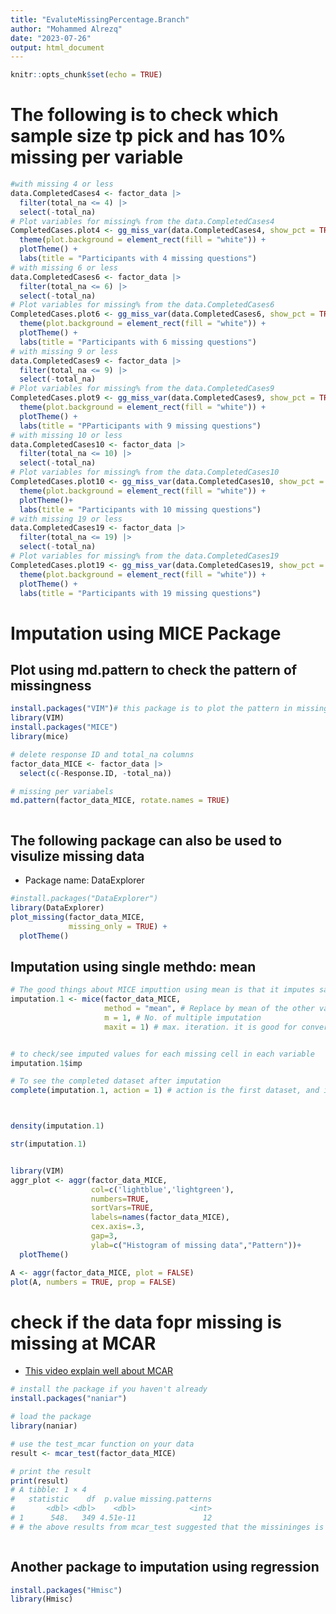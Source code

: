 ```yaml
---
title: "EvaluteMissingPercentage.Branch"
author: "Mohammed Alrezq"
date: "2023-07-26"
output: html_document
---
```


```r
knitr::opts_chunk$set(echo = TRUE)
```

# The following is to check which sample size tp pick and has 10% missing per variable 
```r
#with missing 4 or less 
data.CompletedCases4 <- factor_data |> 
  filter(total_na <= 4) |> 
  select(-total_na)
# Plot variables for missing% from the data.CompletedCases4
CompletedCases.plot4 <- gg_miss_var(data.CompletedCases4, show_pct = TRUE) +
  theme(plot.background = element_rect(fill = "white")) +
  plotTheme() + 
  labs(title = "Participants with 4 missing questions")
# with missing 6 or less 
data.CompletedCases6 <- factor_data |> 
  filter(total_na <= 6) |> 
  select(-total_na)
# Plot variables for missing% from the data.CompletedCases6
CompletedCases.plot6 <- gg_miss_var(data.CompletedCases6, show_pct = TRUE) +
  theme(plot.background = element_rect(fill = "white")) +
  plotTheme() + 
  labs(title = "Participants with 6 missing questions")
# with missing 9 or less 
data.CompletedCases9 <- factor_data |> 
  filter(total_na <= 9) |> 
  select(-total_na)
# Plot variables for missing% from the data.CompletedCases9
CompletedCases.plot9 <- gg_miss_var(data.CompletedCases9, show_pct = TRUE) +
  theme(plot.background = element_rect(fill = "white")) +
  plotTheme() + 
  labs(title = "PParticipants with 9 missing questions")
# with missing 10 or less 
data.CompletedCases10 <- factor_data |> 
  filter(total_na <= 10) |> 
  select(-total_na)
# Plot variables for missing% from the data.CompletedCases10
CompletedCases.plot10 <- gg_miss_var(data.CompletedCases10, show_pct = TRUE) +
  theme(plot.background = element_rect(fill = "white")) +
  plotTheme()+
  labs(title = "Participants with 10 missing questions")
# with missing 19 or less 
data.CompletedCases19 <- factor_data |> 
  filter(total_na <= 19) |> 
  select(-total_na)
# Plot variables for missing% from the data.CompletedCases19
CompletedCases.plot19 <- gg_miss_var(data.CompletedCases19, show_pct = TRUE) +
  theme(plot.background = element_rect(fill = "white")) +
  plotTheme() +
  labs(title = "Participants with 19 missing questions") 
```

# Imputation using MICE Package 

## Plot using md.pattern to check the pattern of missingness  
```r
install.packages("VIM")# this package is to plot the pattern in missing dataset 
library(VIM)
install.packages("MICE")
library(mice)

# delete response ID and total_na columns 
factor_data_MICE <- factor_data |> 
  select(c(-Response.ID, -total_na))

# missing per variabels 
md.pattern(factor_data_MICE, rotate.names = TRUE)



```

## The following package can also be used to visulize missing data 
- Package name: DataExplorer 
```r
#install.packages("DataExplorer")
library(DataExplorer)
plot_missing(factor_data_MICE, 
             missing_only = TRUE) +
  plotTheme()

```

## Imputation using single methdo: mean
```r
# The good things about MICE imputtion using mean is that it imputes same value from exisitng data, meaning that plusable vlaues are ordinal not decimal 
imputation.1 <- mice(factor_data_MICE,
                     method = "mean", # Replace by mean of the other values 
                     m = 1, # No. of multiple imputation 
                     maxit = 1) # max. iteration. it is good for convergence 


# to check/see imputed values for each missing cell in each variable
imputation.1$imp

# To see the completed dataset after imputation 
complete(imputation.1, action = 1) # action is the first dataset, and it is only 1 dataset as we have one # iteration



density(imputation.1)

str(imputation.1)


library(VIM)
aggr_plot <- aggr(factor_data_MICE, 
                  col=c('lightblue','lightgreen'), 
                  numbers=TRUE, 
                  sortVars=TRUE, 
                  labels=names(factor_data_MICE), 
                  cex.axis=.3, 
                  gap=3, 
                  ylab=c("Histogram of missing data","Pattern"))+
  plotTheme()

A <- aggr(factor_data_MICE, plot = FALSE)
plot(A, numbers = TRUE, prop = FALSE)
```


# check if the data fopr missing is missing at MCAR
- [This video explain well about MCAR](https://www.youtube.com/watch?v=h9CzBtLpt_8&ab_channel=StatswithMia)

```r
# install the package if you haven't already
install.packages("naniar")

# load the package
library(naniar)

# use the test_mcar function on your data
result <- mcar_test(factor_data_MICE)

# print the result
print(result)
# A tibble: 1 × 4
#   statistic    df  p.value missing.patterns
#       <dbl> <dbl>    <dbl>            <int>
# 1      548.   349 4.51e-11               12
# # the above results from mcar_test suggested that the missininges is not related to MCAR



```

## Another package to imputation using regression 
```r
install.packages("Hmisc")
library(Hmisc)


```

